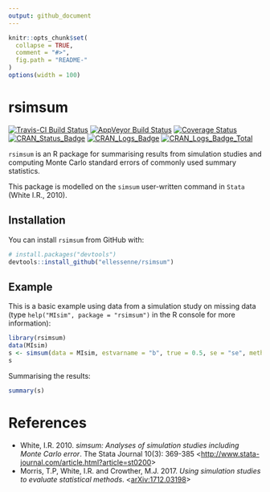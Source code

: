 ```yaml
---
output: github_document
---
```


<!-- README.md is generated from README.Rmd. Please edit that file -->

```r
knitr::opts_chunk$set(
  collapse = TRUE,
  comment = "#>",
  fig.path = "README-"
)
options(width = 100)
```

# rsimsum

[![Travis-CI Build Status](https://travis-ci.org/ellessenne/rsimsum.svg?branch=master)](https://travis-ci.org/ellessenne/rsimsum)
[![AppVeyor Build Status](https://ci.appveyor.com/api/projects/status/github/ellessenne/rsimsum?branch=master&svg=true)](https://ci.appveyor.com/project/ellessenne/rsimsum)
[![Coverage Status](https://img.shields.io/codecov/c/github/ellessenne/rsimsum/master.svg)](https://codecov.io/github/ellessenne/rsimsum?branch=master)
[![CRAN_Status_Badge](http://www.r-pkg.org/badges/version/rsimsum)](https://cran.r-project.org/package=rsimsum)
[![CRAN_Logs_Badge](http://cranlogs.r-pkg.org/badges/rsimsum)](https://cran.r-project.org/package=rsimsum)
[![CRAN_Logs_Badge_Total](http://cranlogs.r-pkg.org/badges/grand-total/rsimsum)](https://cran.r-project.org/package=rsimsum)

`rsimsum` is an R package for summarising results from simulation studies and computing Monte Carlo standard errors of commonly used summary statistics. 

This package is modelled on the `simsum` user-written command in `Stata` (White I.R., 2010).

## Installation

You can install `rsimsum` from GitHub with:

```r
# install.packages("devtools")
devtools::install_github("ellessenne/rsimsum")
```

## Example

This is a basic example using data from a simulation study on missing data (type `help("MIsim", package = "rsimsum")` in the R console for more information):

```r
library(rsimsum)
data(MIsim)
s <- simsum(data = MIsim, estvarname = "b", true = 0.5, se = "se", methodvar = "method")
s
```

Summarising the results:

```r
summary(s)
```

# References

* White, I.R. 2010. _simsum: Analyses of simulation studies including Monte Carlo error_. The Stata Journal 10(3): 369-385 <[http://www.stata-journal.com/article.html?article=st0200](http://www.stata-journal.com/article.html?article=st0200)>
* Morris, T.P, White, I.R. and Crowther, M.J. 2017. _Using simulation studies to evaluate statistical methods_. <[arXiv:1712.03198](https://arxiv.org/abs/1712.03198)>
